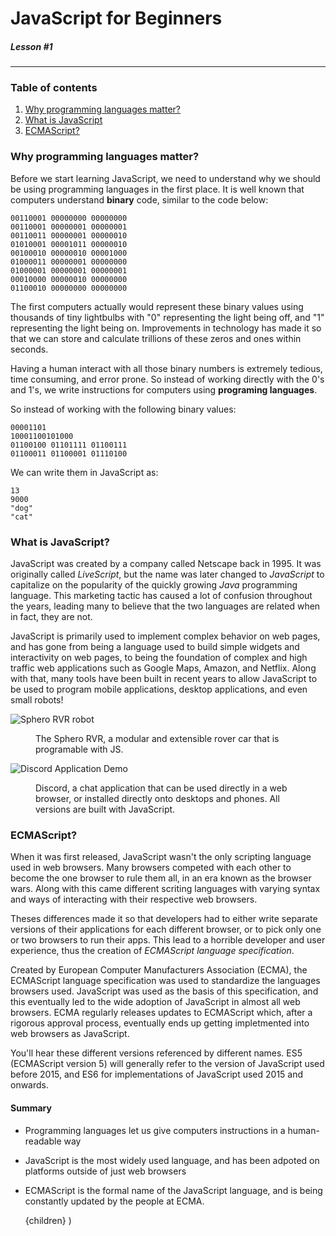 
# JavaScript for Beginners

##### Lesson #1

---

### Table of contents

1. [Why programming languages matter?](#why)
2. [What is JavaScript](#history)
3. [ECMAScript?](#ecmascript)

<h3 id="why">Why programming languages matter?</h3>

Before we start learning JavaScript, we need to understand why we should be
using programming languages in the first place. It is well known that
computers understand **binary** code, similar to the code below:

```bin
00110001 00000000 00000000
00110001 00000001 00000001
00110011 00000001 00000010
01010001 00001011 00000010
00100010 00000010 00001000
01000011 00000001 00000000
01000001 00000001 00000001
00010000 00000010 00000000
01100010 00000000 00000000
```

The first computers actually would represent these binary values using
thousands of tiny lightbulbs with "0" representing the light being off, and
"1" representing the light being on. Improvements in technology has made it so
that we can store and calculate trillions of these zeros and ones within
seconds.

Having a human interact with all those binary numbers is extremely tedious,
time consuming, and error prone. So instead of working directly with the 0's
and 1's, we write instructions for computers using **programing languages**.

So instead of working with the following binary values:

```bin
00001101
10001100101000
01100100 01101111 01100111
01100011 01100001 01110100
```

We can write them in JavaScript as:

```bin
13
9000
"dog"
"cat"
```

<h3 id="history">What is JavaScript?</h3>

JavaScript was created by a company called Netscape back in 1995. It was
originally called _LiveScript_, but the name was later changed to _JavaScript_
to capitalize on the popularity of the quickly growing _Java_ programming
language. This marketing tactic has caused a lot of confusion throughout the
years, leading many to believe that the two languages are related when in
fact, they are not.

JavaScript is primarily used to implement complex behavior on web pages, and
has gone from being a language used to build simple widgets and interactivity
on web pages, to being the foundation of complex and high traffic web
applications such as Google Maps, Amazon, and Netflix. Along with that, many
tools have been built in recent years to allow JavaScript to be used to
program mobile applications, desktop applications, and even small robots!

![Sphero RVR robot](/static/pages/javascript/intro/spheroRVR.gif)

<figure>
  The Sphero RVR, a modular and extensible rover car that is programable with
  JS.
</figure>

![Discord Application Demo](/static/pages/javascript/intro/discord.gif)

<figure>
  Discord, a chat application that can be used directly in a web browser, or
  installed directly onto desktops and phones. All versions are built with
  JavaScript.
</figure>

<h3 id="ecmascript">ECMAScript?</h3>

When it was first released, JavaScript wasn't the only scripting language used
in web browsers. Many browsers competed with each other to become the one
browser to rule them all, in an era known as the browser wars. Along with this
came different scriting languages with varying syntax and ways of interacting with
their respective web browsers.

Theses differences made it so that developers had to either write separate versions
of their applications for each different browser, or to pick only one or two browsers
to run their apps. This lead to a horrible developer and user experience, thus the
creation of _ECMAScript language specification_.

Created by European Computer Manufacturers Association (ECMA), the ECMAScript
language specification was used to standardize the languages browsers used.
JavaScript was used as the basis of this specification, and this eventually
led to the wide adoption of JavaScript in almost all web browsers. ECMA regularly
releases updates to ECMAScript which, after a rigorous approval process, eventually
ends up getting impletmented into web browsers as JavaScript.

You'll hear these different versions referenced by different names. ES5 (ECMAScript version 5)
will generally refer to the version of JavaScript used before 2015, and ES6 for
implementations of JavaScript used 2015 and onwards.

#### Summary

- Programming languages let us give computers instructions in a human-readable way
- JavaScript is the most widely used language, and has been adpoted on platforms outside of just web browsers
- ECMAScript is the formal name of the JavaScript language, and is being constantly updated by the people at ECMA.

  <Layout next="/javascript/intro/lesson2">{children}</Layout>
)
